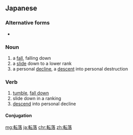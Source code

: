 ==Japanese==
{{ja-kanjitab|てん|らく|yomi=on}}

===Alternative forms===
* {{l/ja|顛落}}

===Noun===
{{ja-noun|てんらく}}

# a [[fall]], falling down
# a [[slide]] down to a lower rank
# a personal [[decline]], a [[descent]] into personal destruction

===Verb===
{{ja-verb-suru|てんらく}}

# [[tumble]], [[fall down]]
# slide down in a ranking
# [[descend]] into personal decline

====Conjugation====
{{ja-suru|てんらく}}

[[mg:転落]]
[[ja:転落]]
[[chr:転落]]
[[zh:転落]]
